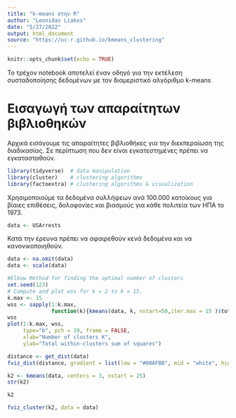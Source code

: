 ```yaml
---
title: "k-means στην R"
author: "Leonidas Liakos"
date: "5/27/2022"
output: html_document
source: "https://uc-r.github.io/kmeans_clustering"
---
```


```r
knitr::opts_chunk$set(echo = TRUE)
```

Το τρέχον notebook αποτελεί έναν οδηγό για την εκτέλεση συσταδοποίησης δεδομένων με τον διαμεριστικό αλγόριθμο k-means


# Εισαγωγή των απαραίτητων βιβλιοθηκών

Αρχικά εισάγουμε τις απαραίτητες βιβλιοθήκες για την διεκπεραίωση της διαδικασίας. 
Σε περίπτωση που δεν είναι εγκατεστημένες πρέπει να εγκατασταθούν.

```r
library(tidyverse)  # data manipulation
library(cluster)    # clustering algorithms
library(factoextra) # clustering algorithms & visualization
```


Χρησιμοποιούμε τα δεδομένα συλλήψεων ανά 100.000 κατοίκους για βίαιες επιθέσεις, δολοφονίες και βιασμούς για κάθε πολιτεία των ΗΠΑ το 1973.

```r

data <- USArrests

```

Κατά την έρευνα πρέπει να αφαιρεθούν κενά δεδομένα και να κανονικοποιηθούν.

```r
data <- na.omit(data)
data <- scale(data)

```



```r
#Elbow Method for finding the optimal number of clusters
set.seed(123)
# Compute and plot wss for k = 2 to k = 15.
k.max <- 15
wss <- sapply(1:k.max, 
              function(k){kmeans(data, k, nstart=50,iter.max = 15 )$tot.withinss}) # tot.withinss: Total within-cluster sum of squares, i.e. sum(withinss).
wss
plot(1:k.max, wss,
     type="b", pch = 19, frame = FALSE, 
     xlab="Number of clusters K",
     ylab="Total within-clusters sum of squares")
```

```r
distance <- get_dist(data)
fviz_dist(distance, gradient = list(low = "#00AFBB", mid = "white", high = "#FC4E07"))
```
```r
k2 <- kmeans(data, centers = 3, nstart = 25)
str(k2)
```

```r
k2
```
```r
fviz_cluster(k2, data = data)
```

